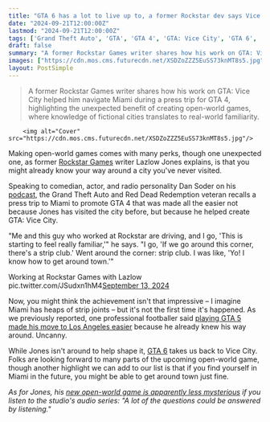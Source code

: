 ```yaml
---
title: "GTA 6 has a lot to live up to, a former Rockstar dev says Vice City was so accurate he could use it as a map to get around real-life Miami"
date: "2024-09-21T12:00:00Z"
lastmod: "2024-09-21T12:00:00Z"
tags: ['Grand Theft Auto', 'GTA', 'GTA 4', 'GTA: Vice City', 'GTA 6', 'Open World', 'Rockstar Games', 'Video Game', 'Miami']
draft: false
summary: "A former Rockstar Games writer shares how his work on GTA: Vice City helped him navigate Miami during a press trip for GTA 4, highlighting the unexpected benefit of creating open-world games, where knowledge of fictional cities translates to real-world familiarity."
images: ["https://cdn.mos.cms.futurecdn.net/XSDZoZZZ5EuSS73knMT8s5.jpg"]
layout: PostSimple
---
```

> A former Rockstar Games writer shares how his work on GTA: Vice City helped him navigate Miami during a press trip for GTA 4, highlighting the unexpected benefit of creating open-world games, where knowledge of fictional cities translates to real-world familiarity.


        <img alt="Cover" src="https://cdn.mos.cms.futurecdn.net/XSDZoZZZ5EuSS73knMT8s5.jpg"/>
        
Making open-world games comes with many perks, though one unexpected one, as former [Rockstar Games](https://www.gamesradar.com/tag/rockstar-games/) writer Lazlow Jones explains, is that you might already know your way around a city you've never visited.

Speaking to comedian, actor, and radio personality Dan Soder on his [podcast](https://youtu.be/2JGmLsmUmz4?si=xalMq5gMo1utRrIt), the Grand Theft Auto and Red Dead Redemption veteran recalls a press trip to Miami to promote GTA 4 that was made all the easier not because Jones has visited the city before, but because he helped create GTA: Vice City.

"Me and this guy who worked at Rockstar are driving, and I go, 'This is starting to feel really familiar,'" he says. "I go, 'If we go around this corner, there's a strip club.' Went around the corner: strip club. I was like, 'Yo! I know how to get around town.'"

Working at Rockstar Games with Lazlow pic.twitter.com/JSudxn1hM4[September 13, 2024](https://twitter.com/DanSoder/status/1834674165468529111)

Now, you might think the achievement isn't that impressive – I imagine Miami has heaps of strip joints – but it's not the first time it's happened. As we previously reported, one professional footballer said [playing GTA 5 made his move to Los Angeles easier](https://www.gamesradar.com/professional-footballer-says-gta-5-made-his-recent-move-to-los-angeles-easy-because-he-already-knew-his-way-around/) because he already knew his way around. Uncanny.

While Jones isn't around to help shape it, [GTA 6](https://www.gamesradar.com/gta-6-guide/) takes us back to Vice City. Folks are looking forward to many parts of the upcoming open-world game, though another highlight we can add to our list is that if you find yourself in Miami in the future, you might be able to get around town just fine.

*As for Jones, his *[<em>new open-world game is apparently less mysterious</em>](https://www.gamesradar.com/games/grand-theft-auto/former-gta-leads-new-open-world-game-isnt-as-mysterious-if-you-pay-attention-to-their-audio-series-a-lot-of-the-questions-could-be-answered-by-listening/)* if you listen to the studio's audio series: "A lot of the questions could be answered by listening."*
        